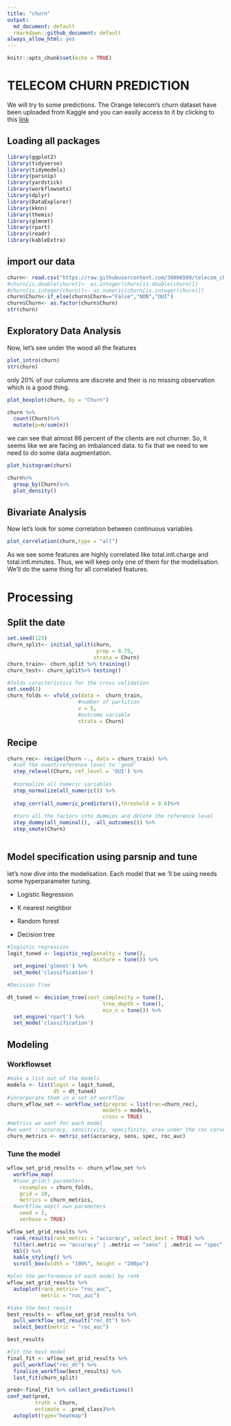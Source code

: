 ```yaml
---
title: "churn"
output:
  md_document: default
  rmarkdown::github_document: default
always_allow_html: yes
---
```


```r
knitr::opts_chunk$set(echo = TRUE)
```

# TELECOM CHURN PREDICTION

We will try to some predictions. The Orange telecom's churn dataset have been uploaded from Kaggle and you can easily access to it by clicking to this [link](https://www.kaggle.com/mnassrib/telecom-churn-datasets "link to the dataset")

## Loading all packages

```r
library(ggplot2)
library(tidyverse)
library(tidymodels)
library(parsnip)
library(yardstick)
library(workflowsets)
library(dplyr)
library(DataExplorer)
library(kknn)
library(themis)
library(glmnet)
library(rpart)
library(readr)
library(kableExtra)
```

## import our data

```r
churn<- read.csv("https://raw.githubusercontent.com/36006509/telecom_churn-repo/main/churn-bigml-80.csv",stringsAsFactors = TRUE)
#churn[is.double(churn)]<- as.integer(churn[is.double(churn)])
#churn[is.integer(churn)]<- as.numeric(churn[is.integer(churn)])
churn$Churn<-if_else(churn$Churn=="False","NON","OUI")
churn$Churn<- as.factor(churn$Churn)
str(churn)
```

## Exploratory Data Analysis

Now, let's see under the wood all the features

```r
plot_intro(churn)
str(churn)
```

only 20% of our columns are discrete and their is no missing observation which is a good thing.

```r

plot_boxplot(churn, by = "Churn")

churn %>%
  count(Churn)%>%
  mutate(p=n/sum(n))
```

we can see that almost 86 percent of the clients are not churner. So, it seems like we are facing an imbalanced data. to fix that we need to we need to do some data augmentation.

```r
plot_histogram(churn)

```

```r
churn%>%
  group_by(Churn)%>%
  plot_density()


```

## Bivariate Analysis

Now let's look for some correlation between continuous variables

```r
plot_correlation(churn,type = "all")
```

As we see some features are highly correlated like total.intl.charge and total.intl.minutes. Thus, we will keep only one of them for the modelisation. We'll do the same thing for all correlated features.

# Processing

## Split the date

```r
set.seed(123)
churn_split<- initial_split(churn,
                             prop = 0.75,
                            strata = Churn)
churn_train<- churn_split %>% training()
churn_test<- churn_split%>% testing()

#folds caracteristics for the cross validation 
set.seed(2)
churn_folds <- vfold_cv(data =  churn_train,
                       #number of partition
                       v = 5,
                       #outcome variable
                       strata = Churn)


```

## Recipe

```r


churn_rec<- recipe(Churn ~., data = churn_train) %>% 
  #set the event/reference level to 'good'
  step_relevel(Churn, ref_level = 'OUI') %>% 
  
  #normalize all numeric variables
  step_normalize(all_numeric()) %>% 
  
  step_corr(all_numeric_predictors(),threshold = 0.6)%>%
  
  #turn all the factors into dummies and delete the reference level
  step_dummy(all_nominal(), -all_outcomes()) %>% 
  step_smote(Churn)
  

```

## Model specification using parsnip and tune

let's now dive into the modelisation. Each model that we 'll be using needs some hyperparameter tuning.

-   Logistic Regression

-   K nearest neighbor

-   Random forest

-   Decision tree

```r

#logistic regression
logit_tuned <- logistic_reg(penalty = tune(), 
                            mixture = tune()) %>%
  set_engine('glmnet') %>%
  set_mode('classification')

#Decision Tree

dt_tuned <- decision_tree(cost_complexity = tune(),
                               tree_depth = tune(),
                               min_n = tune()) %>%
  set_engine('rpart') %>%
  set_mode('classification')

```

## Modeling

### Workflowset

```r
#make a list out of the models
models <- list(logit = logit_tuned,
               dt = dt_tuned)
#incorporate them in a set of workflow
churn_wflow_set <- workflow_set(preproc = list(rec=churn_rec), 
                               models = models, 
                               cross = TRUE)  
#metrics we want for each model 
#we want : accuracy, sensitivity, specificity, area under the roc curve 
churn_metrics <- metric_set(accuracy, sens, spec, roc_auc)

```

### Tune the model

```r
wflow_set_grid_results <- churn_wflow_set %>% 
  workflow_map(
  #tune_grid() parameters
    resamples = churn_folds,
    grid = 10,
    metrics = churn_metrics,
  #workflow_map() own parameters
    seed = 3,
    verbose = TRUE)
```

```r
wflow_set_grid_results %>% 
  rank_results(rank_metric = "accuracy", select_best = TRUE) %>% 
  filter(.metric == "accuracy" | .metric == "sens" | .metric == "spec" )%>% 
  kbl() %>% 
  kable_styling() %>% 
  scroll_box(width = "100%", height = "200px")

```

```r
#plot the performance of each model by rank
wflow_set_grid_results %>% 
  autoplot(rank_metric= "roc_auc", 
           metric = "roc_auc")

```

```r
#take the best result
best_results <- wflow_set_grid_results %>% 
  pull_workflow_set_result("rec_dt") %>% 
  select_best(metric = "roc_auc")

best_results

```

```r
#fit the best model
final_fit <- wflow_set_grid_results %>% 
  pull_workflow("rec_dt") %>% 
  finalize_workflow(best_results) %>% 
  last_fit(churn_split) 
```

```r
pred<-final_fit %>% collect_predictions()
conf_mat(pred,
         truth = Churn,
         estimate = .pred_class)%>%
  autoplot(type="heatmap")
```
